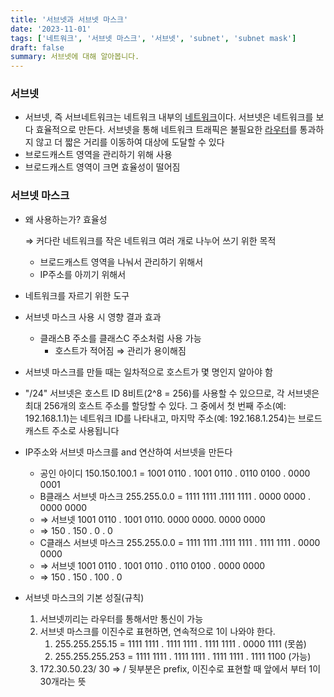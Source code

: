 ```yaml
---
title: '서브넷과 서브넷 마스크'
date: '2023-11-01'
tags: ['네트워크', '서브넷 마스크', '서브넷', 'subnet', 'subnet mask']
draft: false
summary: 서브넷에 대해 알아봅니다.
---
```


### 서브넷

- 서브넷, 즉 서브네트워크는 네트워크 내부의 [네트워크](https://www.cloudflare.com/learning/network-layer/what-is-the-network-layer/)이다. 서브넷은 네트워크를 보다 효율적으로 만든다. 서브넷을 통해 네트워크 트래픽은 불필요한 [라우터](https://www.cloudflare.com/learning/network-layer/what-is-routing/)를 통과하지 않고 더 짧은 거리를 이동하여 대상에 도달할 수 있다
- 브로드캐스트 영역을 관리하기 위해 사용
- 브로드캐스트 영역이 크면 효율성이 떨어짐

### 서브넷 마스크

- 왜 사용하는가? 효율성
    
    ⇒ 커다란 네트워크를 작은 네트워크 여러 개로 나누어 쓰기 위한 목적
    
    - 브로드캐스트 영역을 나눠서 관리하기 위해서
    - IP주소를 아끼기 위해서
- 네트워크를 자르기 위한 도구
- 서브넷 마스크 사용 시 영향 결과 효과
    - 클래스B 주소를 클래스C 주소처럼 사용 가능
        - 호스트가 적어짐 ⇒ 관리가 용이해짐
- 서브넷 마스크를 만들 때는 일차적으로 호스트가 몇 명인지 알아야 함
- "/24" 서브넷은 호스트 ID 8비트(2^8 = 256)를 사용할 수 있으므로, 각 서브넷은 최대 256개의 호스트 주소를 할당할 수 있다. 그 중에서 첫 번째 주소(예: 192.168.1.1)는 네트워크 ID를 나타내고, 마지막 주소(예: 192.168.1.254)는 브로드캐스트 주소로 사용됩니다
- IP주소와 서브넷 마스크를 and 연산하여 서브넷을 만든다
    - 공인 아이디 150.150.100.1 = 1001 0110 . 1001 0110 . 0110 0100 . 0000 0001
    - B클래스 서브넷 마스크 255.255.0.0 = 1111 1111 .1111 1111 . 0000 0000 . 0000 0000
    - ⇒ 서브넷 1001 0110 . 1001 0110. 0000 0000. 0000 0000
    - ⇒ 150 . 150 . 0 . 0
    - C클래스 서브넷 마스크 255.255.0.0 = 1111 1111 .1111 1111 . 1111 1111 . 0000 0000
    - ⇒ 서브넷 1001 0110 . 1001 0110 . 0110 0100 . 0000 0000
    - ⇒ 150 . 150 . 100 . 0
- 서브넷 마스크의 기본 성질(규칙)
    1. 서브넷끼리는 라우터를 통해서만 통신이 가능
    2. 서브넷 마스크를 이진수로 표현하면, 연속적으로 1이 나와야 한다.
        1. 255.255.255.15 = 1111 1111 . 1111 1111 . 1111 1111 . 0000 1111 (못씀)
        2. 255.255.255.253 = 1111 1111 . 1111 1111 . 1111 1111 . 1111 1100 (가능)
    3. 172.30.50.23/ 30 ⇒ / 뒷부분은 prefix, 이진수로 표현할 때 앞에서 부터 1이 30개라는 뜻